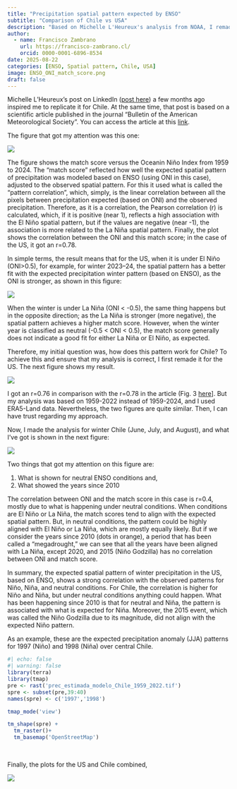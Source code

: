 ```yaml
---
title: "Precipitation spatial pattern expected by ENSO"
subtitle: "Comparison of Chile vs USA"
description: "Based on Michelle L'Heureux's analysis from NOAA, I remade it for the USA, applied it to Chile, and then compared the two results"
author:
  - name: Francisco Zambrano
    url: https://francisco-zambrano.cl/
    orcid: 0000-0001-6896-8534
date: 2025-08-22
categories: [ENSO, Spatial pattern, Chile, USA]
image: ENSO_ONI_match_score.png
draft: false
---
```


Michelle L'Heureux's post on LinkedIn ([post here](https://www.linkedin.com/posts/michelle-l-heureux-611b585b_i-wrote-an-enso-blog-post-explaining-why-activity-7288310063633494016-bVjx/)) a few months ago inspired me to replicate it for Chile. At the same time, that post is based on a scientific article published in the journal "Bulletin of the American Meteorological Society". You can access the article at this [link](https://journals.ametsoc.org/view/journals/bams/105/8/BAMS-D-23-0252.1.xml).

The figure that got my attention was this one:

![](post_linkedin_usa.jpeg)

The figure shows the match score versus the Oceanin Niño Index from 1959 to 2024. The "match score" reflected how well the expected spatial pattern of precipitation was modeled based on ENSO (using ONI in this case), adjusted to the observed spatial pattern. For this it used what is called the "pattern correlation", which, simply, is the linear correlation between all the pixels between precipitation expected (based on ONI) and the observed precipitation. Therefore, as it is a correlation, the Pearson correlation (r) is calculated, which, if it is positive (near 1), reflects a high association with the El Niño spatial pattern, but if the values are negative (near -1), the association is more related to the La Niña spatial pattern. Finally, the plot shows the correlation between the ONI and this match score; in the case of the US, it got an r=0.78.

In simple terms, the result means that for the US, when it is under El Niño (ONI>0.5), for example, for winter 2023–24, the spatial pattern has a better fit with the expected precipitation winter pattern (based on ENSO), as the ONI is stronger, as shown in this figure:

![](figura_prec_articulo.jpg)

When the winter is under La Niña (ONI < -0.5), the same thing happens but in the opposite direction; as the La Niña is stronger (more negative), the spatial pattern achieves a higher match score. However, when the winter year is classified as neutral (-0.5 < ONI < 0.5), the match score generally does not indicate a good fit for either La Niña or El Niño, as expected.

Therefore, my initial question was, how does this pattern work for Chile? To achieve this and ensure that my analysis is correct, I first remade it for the US. The next figure shows my result.

![](ENSO_pattern_match_score_USA_1959_2022.png)

I got an r=0.76 in comparison with the r=0.78 in the article (Fig. 3 [here](https://journals.ametsoc.org/view/journals/bams/105/8/BAMS-D-23-0252.1.xml)]. But my analysis was based on 1959-2022 instead of 1959-2024, and I used ERA5-Land data. Nevertheless, the two figures are quite similar. Then, I can have trust regarding my approach.


Now, I made the analysis for winter Chile (June, July, and August), and what I've got is shown in the next figure:

![](ENSO_pattern_match_score_Chile_1959_2022.png)

Two things that got my attention on this figure are:

1. What is shown for neutral ENSO conditions and,
2. What showed the years since 2010

The correlation between ONI and the match score in this case is r=0.4, mostly due to what is happening under neutral conditions. When conditions are El Niño or La Niña, the match scores tend to align with the expected spatial pattern. But, in neutral conditions, the pattern could be highly aligned with El Niño or La Niña, which are mostly equally likely. But if we consider the years since 2010 (dots in orange), a period that has been called a "megadrought," we can see that all the years have been aligned with La Niña, except 2020, and 2015 (Niño Godzilla) has no correlation between ONI and match score.

In summary, the expected spatial pattern of winter precipitation in the US, based on ENSO, shows a strong correlation with the observed patterns for Niño, Niña, and neutral conditions. For Chile, the correlation is higher for Niño and Niña, but under neutral conditions anything could happen. What has been happening since 2010 is that for neutral and Niña, the pattern is associated with what is expected for Niña. Moreover, the 2015 event, which was called the Niño Godzilla due to its magnitude, did not align with the expected Niño pattern.

As an example, these are the expected precipitation anomaly (JJA) patterns for 1997 (Niño) and 1998 (Niña) over central Chile.

```r
#| echo: false
#| warning: false
library(terra)
library(tmap)
pre <- rast('prec_estimada_modelo_Chile_1959_2022.tif')
spre <- subset(pre,39:40)
names(spre) <- c('1997','1998')

tmap_mode('view')

tm_shape(spre) + 
  tm_raster()+
  tm_basemap('OpenStreetMap')
```
<br>

Finally, the plots for the US and Chile combined,

![](ENSO_ONI_match_score.png)

